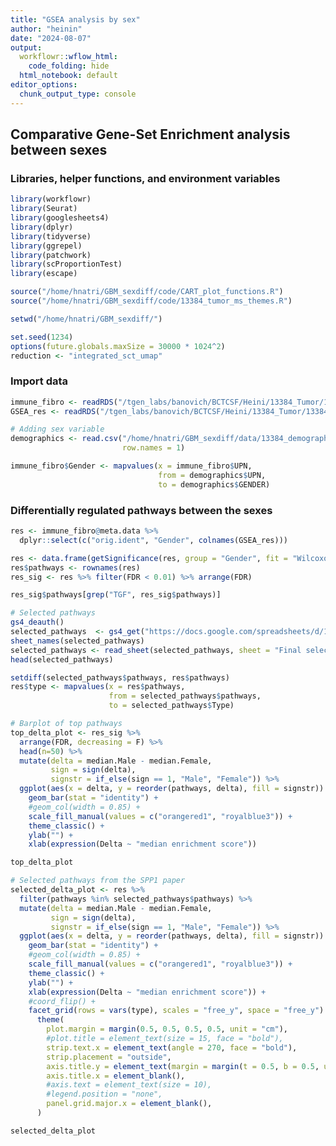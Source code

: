 ```yaml
---
title: "GSEA analysis by sex"
author: "heinin"
date: "2024-08-07"
output:
  workflowr::wflow_html:
    code_folding: hide
  html_notebook: default
editor_options:
  chunk_output_type: console
---
```


## Comparative Gene-Set Enrichment analysis between sexes

### Libraries, helper functions, and environment variables

```r

library(workflowr)
library(Seurat)
library(googlesheets4)
library(dplyr)
library(tidyverse)
library(ggrepel)
library(patchwork)
library(scProportionTest)
library(escape)

source("/home/hnatri/GBM_sexdiff/code/CART_plot_functions.R")
source("/home/hnatri/GBM_sexdiff/code/13384_tumor_ms_themes.R")

setwd("/home/hnatri/GBM_sexdiff/")

set.seed(1234)
options(future.globals.maxSize = 30000 * 1024^2)
reduction <- "integrated_sct_umap"

```

### Import data
```r

immune_fibro <- readRDS("/tgen_labs/banovich/BCTCSF/Heini/13384_Tumor/13384_tumors_immune_fibro_GSEA.rds")
GSEA_res <- readRDS("/tgen_labs/banovich/BCTCSF/Heini/13384_Tumor/13384_tumors_immune_fibro_GSEA_res.rds")

# Adding sex variable
demographics <- read.csv("/home/hnatri/GBM_sexdiff/data/13384_demographic_info.csv",
                         row.names = 1)

immune_fibro$Gender <- mapvalues(x = immune_fibro$UPN,
                                 from = demographics$UPN,
                                 to = demographics$GENDER)

```

### Differentially regulated pathways between the sexes
```r

res <- immune_fibro@meta.data %>%
  dplyr::select(c("orig.ident", "Gender", colnames(GSEA_res)))

res <- data.frame(getSignificance(res, group = "Gender", fit = "Wilcoxon"))
res$pathways <- rownames(res)
res_sig <- res %>% filter(FDR < 0.01) %>% arrange(FDR)

res_sig$pathways[grep("TGF", res_sig$pathways)]

# Selected pathways
gs4_deauth()
selected_pathways  <- gs4_get("https://docs.google.com/spreadsheets/d/1jagg8T5KwYnx68PiruLfa4aOz67BG-dxFeA-pp5tZwQ/edit?usp=sharing")
sheet_names(selected_pathways)
selected_pathways <- read_sheet(selected_pathways, sheet = "Final selected paths")
head(selected_pathways)

setdiff(selected_pathways$pathways, res$pathways)
res$type <- mapvalues(x = res$pathways,
                      from = selected_pathways$pathways,
                      to = selected_pathways$Type)

# Barplot of top pathways
top_delta_plot <- res_sig %>%
  arrange(FDR, decreasing = F) %>%
  head(n=50) %>%
  mutate(delta = median.Male - median.Female,
         sign = sign(delta),
         signstr = if_else(sign == 1, "Male", "Female")) %>%
  ggplot(aes(x = delta, y = reorder(pathways, delta), fill = signstr)) +
    geom_bar(stat = "identity") +
    #geom_col(width = 0.85) +
    scale_fill_manual(values = c("orangered1", "royalblue3")) +
    theme_classic() +
    ylab("") +
    xlab(expression(Delta ~ "median enrichment score"))

top_delta_plot

# Selected pathways from the SPP1 paper
selected_delta_plot <- res %>%
  filter(pathways %in% selected_pathways$pathways) %>%
  mutate(delta = median.Male - median.Female,
         sign = sign(delta),
         signstr = if_else(sign == 1, "Male", "Female")) %>%
  ggplot(aes(x = delta, y = reorder(pathways, delta), fill = signstr)) +
    geom_bar(stat = "identity") +
    #geom_col(width = 0.85) +
    scale_fill_manual(values = c("orangered1", "royalblue3")) +
    theme_classic() +
    ylab("") +
    xlab(expression(Delta ~ "median enrichment score")) +
    #coord_flip() +
    facet_grid(rows = vars(type), scales = "free_y", space = "free_y") +
      theme(
        plot.margin = margin(0.5, 0.5, 0.5, 0.5, unit = "cm"),
        #plot.title = element_text(size = 15, face = "bold"),
        strip.text.x = element_text(angle = 270, face = "bold"),
        strip.placement = "outside",
        axis.title.y = element_text(margin = margin(t = 0.5, b = 0.5, unit = "cm")),
        axis.title.x = element_blank(),
        #axis.text = element_text(size = 10),
        #legend.position = "none",
        panel.grid.major.x = element_blank(),
      )

selected_delta_plot

```



